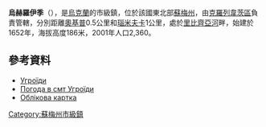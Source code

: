 {{coord|50|51|50|N|35|17|0|E|scale:30000_region:UA|display=title}}

'''烏赫羅伊季'''（{{lang-uk|Угроїди}}），是[[烏克蘭|烏克蘭]]的市級鎮，位於該國東北部[[蘇梅州|蘇梅州]]，由[[克羅列韋茨區|克羅列韋茨區]]負責管轄，分別距離[[奧基普_(克拉斯諾皮利亞區)|奧基普]]0.5公里和[[瑙米夫卡_(克拉斯諾皮利亞區)|瑙米夫卡]]1公里，處於[[里比齊亞河|里比齊亞河]]畔，始建於1652年，海拔高度186米，2001年人口2,360。

==參考資料==
* [http://w1.c1.rada.gov.ua/pls/z7502/A005?rdat1=02.02.2010&rf7571=29105 Угроїди]
* [http://weather.in.ua/ua/symskaja/26750 Погода в смт Угроїди] {{Wayback|url=http://weather.in.ua/ua/symskaja/26750 |date=20111220000445 }}
* [http://gska2.rada.gov.ua/pls/z7502/A005?rdat1=22.07.2008&rf7571=29105 Облікова картка]{{dead link|date=2018年3月 |bot=InternetArchiveBot |fix-attempted=yes }}

{{DEFAULTSORT:Угроїди}}
[[Category:蘇梅州市級鎮|Category:蘇梅州市級鎮]]


{{Sumy-geo-stub}}